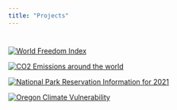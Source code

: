 ```yaml
---
title: "Projects"
---
```


# 

[![World Freedom Index](./projects/freedom_dove.jpg)](./projects/Freedom_Index.qmd)

[![CO2 Emissions around the world](./projects/planet_earth.jpg)](https://oettj8-benjamin-rubin.shinyapps.io/emissions/)

[![National Park Reservation Information for 2021](./projects/national_parks/logo.png)](./projects/national_parks/function2.qmd)

[![Oregon Climate Vulnerability](./projects/oregon.png)](https://oettj8-benjamin-rubin.shinyapps.io/Oregon_Climate_Data/)
